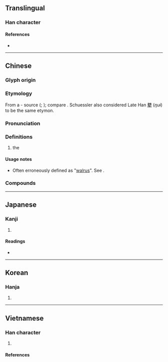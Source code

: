 {{also|夒}}
{{character info}}

==Translingual==

===Han character===
{{Han char|rn=35|rad=夊|as=19|sn=22|four=44407|canj=TCHE|ids=⿱丷夒}}

====References====
* {{Han ref|kx=0245.281|dkj=05746|dj=0487.020|hdz=20872.030|uh=5914|ud=22804|bh=C4DC|bd=50396}}

----

==Chinese==
{{zh-forms|alt=𡖂,虁}}
{{zh-wp|zh|en:Kui (Chinese mythology)}}

===Glyph origin===
{{Han etym}}

===Etymology===
From a {{w|Kam–Sui languages|Kam}}-{{w|Tai languages|Tai}} source ({{zh-ref|Mei, 1980}}; {{zh-ref|Schuessler, 2007}}); compare {{cog|tai-pro|*ɣwaːjᴬ||[[water buffalo]]}} . Schuessler also considered Late Han [[犩]] (''ŋuɨ'') to be the same etymon.

===Pronunciation===
{{zh-pron
|m=kuí
|c=kwai4
|h=pfs=
|md=
|mn=
|w=
|mc=y
|oc=y
|cat=
}}

===Definitions===
{{zh-hanzi}}

# the ''{{w|Kui (Chinese mythology)|Kui}}''

====Usage notes====
* Often erroneously defined as "[[walrus]]". See {{w|Kui (Chinese mythology)#Word|Wikipedia}}.

===Compounds===
{{zh-der|夔峽|一夔已足|夔龍禮樂|夔紋|夔牛|夔夔|夔龍|蟠夔紋|夔門}}

----

==Japanese==

===Kanji===
{{ja-kanji|grade=|rs=夊19}}

# {{rfdef|ja|sort=夊19}}

====Readings====
* {{ja-readings|on=き, ぎ|kun=}}

----

==Korean==

===Hanja===
{{ko-hanja|hangeul=기|rv=gi|mr=ki}}

# {{rfdef|ko|sort=夊19}}

----

==Vietnamese==

===Han character===
{{vi-readings|reading=|rs=夊19
|hanviet=quỳ-tvctdhv;hvttd;tchvtd
|phienthiet=
|nom=
}}

# {{han tu form of|Quỳ|the Kui, a surname}}

====References====
<references/>